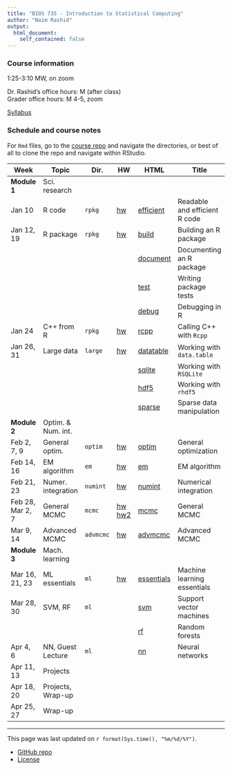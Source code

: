 ```yaml
---
title: "BIOS 735 - Introduction to Statistical Computing"
author: "Naim Rashid"
output: 
  html_document:
    self_contained: false
---
```


### Course information

1:25-3:10 MW, on zoom <!-- - MC 1305 -->

Dr. Rashid's office hours: M <!-- @ MC 3104E --> (after class) <br>
Grader office hours: M 4-5, zoom


[Syllabus](syllabus.html)

### Schedule and course notes

For `Rmd` files, go to the
[course repo](https://github.com/biodatascience/statcomp_src) and navigate the
directories, or best of all to clone the repo and navigate within RStudio. 

| Week | Topic | Dir. | HW | HTML | Title |
|------|-------|------|----|------|-------|
| **Module 1**   | Sci. research | | | | |
| Jan 10      | R code | `rpkg` |   [hw](https://github.com/biodatascience/statcomp_src/blob/master/rpkg/rpkg_HW1.Rmd) | [efficient](rpkg/efficient.html) | Readable and efficient R code |
| Jan 12, 19 | R package | `rpkg` |  [hw](https://github.com/biodatascience/statcomp_src/blob/master/rpkg/rpkg_HW2.Rmd)| [build](rpkg/build.html) | Building an R package |
| | | | | [document](rpkg/document.html) | Documenting an R package |
| | | | | [test](rpkg/test.html) | Writing package tests |
| | | | | [debug](rpkg/debug.html) | Debugging in R |
| Jan  24     | C++ from R | `rpkg` |   [hw](https://github.com/biodatascience/statcomp_src/blob/master/rpkg/rpkg_HW3.Rmd) | [rcpp](rpkg/rcpp.html) | Calling C++ with `Rcpp` |
| Jan 26, 31 | Large data | `large` |   [hw](https://github.com/biodatascience/statcomp_src/blob/master/large/large_HW4.Rmd)| [datatable](large/datatable.html) | Working with `data.table` |
| | | | | [sqlite](large/sqlite.html) | Working with `RSQLite` |
| | | | | [hdf5](large/hdf5.html) | Working with `rhdf5` |
| | | | | [sparse](large/sparse.html) | Sparse data manipulation |
| **Module 2**   | Optim. & Num. int. | | | | |
| Feb 2, 7, 9   | General optim. | `optim` | [hw](https://github.com/biodatascience/statcomp_src/blob/master/optim/optim_HW5.Rmd)| [optim](optim/optim.html) | General optimization |
| Feb 14, 16 | EM algorithm | `em` |   [hw](https://github.com/biodatascience/statcomp_src/blob/master/em/em_HW6.Rmd)| [em](em/em.html) | EM algorithm |
| Feb 21, 23     | Numer. integration | `numint` | [hw](https://github.com/biodatascience/statcomp_src/blob/master/numint/numint_HW7.Rmd) | [numint](numint/numint.html) | Numerical integration |
| Feb 28, Mar 2, 7 | General MCMC | `mcmc` |   [hw](https://github.com/biodatascience/statcomp_src/blob/master/mcmc/mcmc_HW8.Rmd)  [hw2](https://github.com/biodatascience/statcomp_src/blob/master/mcmc/mcmc_HW9.Rmd) | [mcmc](mcmc/mcmc.html) | General MCMC |
| Mar 9, 14   | Advanced MCMC | `advmcmc` |   [hw](https://github.com/biodatascience/statcomp_src/blob/master/advmcmc/advmcmc_HW10.Rmd)| [advmcmc](advmcmc/advmcmc.html) | Advanced MCMC |
| **Module 3** | Mach. learning | | | | |
| Mar 16, 21, 23   | ML essentials | `ml` |   [hw](https://github.com/biodatascience/statcomp_src/blob/master/ml/essentials_HW11.Rmd) | [essentials](ml/essentials.html) | Machine learning essentials |
| Mar 28, 30  | SVM, RF | `ml` |  <!-- [hw](https://github.com/biodatascience/statcomp_src/blob/master/ml/svm_HW12.Rmd) -->| [svm](ml/svm.html) | Support vector machines |
| | | | | [rf](ml/rf.html) | Random forests |
| Apr 4, 6 | NN, Guest Lecture | `ml` | | [nn](ml/nn.html) | Neural networks |
| Apr 11, 13 | Projects | | | | |
| Apr 18, 20 | Projects, Wrap-up | | | | |
| Apr 25, 27 | Wrap-up | | | | |
---

This page was last updated on `r format(Sys.time(), "%m/%d/%Y")`. 

* [GitHub repo](https://github.com/biodatascience/statcomp_src)
* [License](https://github.com/biodatascience/statcomp_src/blob/master/LICENSE)

